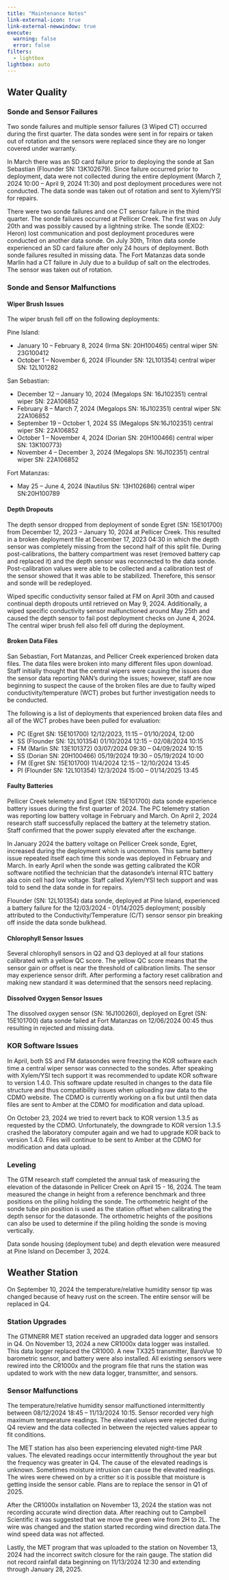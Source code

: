 ---
title: "Maintenance Notes"
link-external-icon: true
link-external-newwindow: true
execute:
  warning: false
  error: false
filters:
  - lightbox
lightbox: auto
---
## Water Quality
### Sonde and Sensor Failures

Two sonde failures and multiple sensor failures (3 Wiped CT) occurred during the first quarter. The data sondes were sent in for repairs or taken out of rotation and the sensors were replaced since they are no longer covered under warranty.

In March there was an SD card failure prior to deploying the sonde at San Sebastian (Flounder SN: 13K102679). Since failure occurred prior to deployment, data were not collected during the entire deployment (March 7, 2024 10:00 -- April 9, 2024 11:30) and post deployment procedures were not conducted. The data sonde was taken out of rotation and sent to Xylem/YSI for repairs. 

There were two sonde failures and one CT sensor failure in the third quarter. The sonde failures occurred at Pellicer Creek. The first was on July 20th and was possibly caused by a lightning strike. The sonde (EXO2: Heron) lost communication and post deployment procedures were conducted on another data sonde. On July 30th, Triton data sonde experienced an SD card failure after only 24 hours of deployment. Both sonde failures resulted in missing data. The Fort Matanzas data sonde Marlin had a CT failure in July due to a buildup of salt on the electrodes. The sensor was taken out of rotation.

### Sonde and Sensor Malfunctions

#### Wiper Brush Issues

The wiper brush fell off on the following deployments:

Pine Island:

-   January 10 -- February 8, 2024 (Irma SN: 20H100465) central wiper SN: 23G100412
-   October 1 -- November 6, 2024 (Flounder SN: 12L101354) central wiper SN: 12L101282

San Sebastian:

-   December 12 -- January 10, 2024 (Megalops SN: 16J102351) central wiper SN: 22A106852
-   February 8 -- March 7, 2024 (Megalops SN: 16J102351) central wiper SN: 22A106852
-   September 19 -- October 1, 2024 SS (Megalops SN:16J102351) central wiper SN: 22A106852
-   October 1 -- November 4, 2024 (Dorian SN: 20H100466) central wiper SN: 13K100773)
-   November 4 -- December 3, 2024 (Megalops SN: 16J102351) central wiper SN: 22A106852

Fort Matanzas:

-   May 25 -- June 4, 2024 (Nautilus SN: 13H102686) central wiper SN:20H100789

#### Depth Dropouts

The depth sensor dropped from deployment of sonde Egret (SN: 15E101700) from December 12, 2023 -- January 10, 2024 at Pellicer Creek. This resulted in a broken deployment file at December 17, 2023 04:30 in which the depth sensor was completely missing from the second half of this split file. During post-calibrations, the battery compartment was reset (removed battery cap and replaced it) and the depth sensor was reconnected to the data sonde. Post-calibration values were able to be collected and a calibration test of the sensor showed that it was able to be stabilized. Therefore, this sensor and sonde will be redeployed.

Wiped specific conductivity sensor failed at FM on April 30th and caused continual depth dropouts until retrieved on May 9, 2024. Additionally, a wiped specific conductivity sensor malfunctioned around May 25th and caused the depth sensor to fail post deployment checks on June 4, 2024. The central wiper brush fell also fell off during the deployment.

#### Broken Data Files

San Sebastian, Fort Matanzas, and Pellicer Creek experienced broken data files. The data files were broken into many different files upon download. Staff initially thought that the central wipers were causing the issues due the sensor data reporting NAN's during the issues; however, staff are now beginning to suspect the cause of the broken files are due to faulty wiped conductivity/temperature (WCT) probes but further investigation needs to be conducted. 

The following is a list of deployments that experienced broken data files and all of the WCT probes have been pulled for evaluation:

-   PC (Egret SN: 15E101700) 12/12/2023, 11:15 -- 01/10/2024, 12:00
-   SS (Flounder SN: 12L101354) 01/10/2024 12:15 -- 02/08/2024 10:15 
-   FM (Marlin SN: 13E101372) 03/07/2024 09:30 -- 04/09/2024 10:15
-   SS (Dorian SN: 20H100466) 05/19/2024 19:30 -- 05/19/2024 10:00
-   FM (Egret SN: 15E101700) 11/4/2024 12:15 -- 12/10/2024 13:45
-   PI (Flounder SN: 12L101354) 12/3/2024 15:00 -- 01/14/2025 13:45

#### Faulty Batteries

Pellicer Creek telemetry and Egret (SN: 15E101700) data sonde experience battery issues during the first quarter of 2024. The PC telemetry station was reporting low battery voltage in February and March. On April 2, 2024 research staff successfully replaced the battery at the telemetry station. Staff confirmed that the power supply elevated after the exchange.

In January 2024 the battery voltage on Pellicer Creek sonde, Egret, increased during the deployment which is uncommon. This same battery issue repeated itself each time this sonde was deployed in February and March. In early April when the sonde was getting calibrated the KOR software notified the technician that the datasonde's internal RTC battery aka coin cell had low voltage. Staff called Xylem/YSI tech support and was told to send the data sonde in for repairs.

Flounder (SN: 12L101354) data sonde, deployed at Pine Island, experienced a battery failure for the 12/03/2024 - 01/14/2025 deployment; possibly attributed to the Conductivity/Temperature (C/T) sensor sensor pin breaking off inside the data sonde bulkhead.

#### Chlorophyll Sensor Issues

Several chlorophyll sensors in Q2 and Q3 deployed at all four stations calibrated with a yellow QC score. The yellow QC score means that the sensor gain or offset is near the threshold of calibration limits. The sensor may experience sensor drift. After performing a factory reset calibration and making new standard it was determined that the sensors need replacing. 

#### Dissolved Oxygen Sensor Issues

The dissolved oxygen sensor (SN: 16J100260), deployed on Egret (SN: 15E101700) data sonde failed at Fort Matanzas on 12/06/2024 00:45 thus resulting in rejected and missing data.

### KOR Software Issues

In April, both SS and FM datasondes were freezing the KOR software each time a central wiper sensor was connected to the sondes. After speaking with Xylem/YSI tech support it was recommended to update KOR software to version 1.4.0. This software update resulted in changes to the data file structure and thus compatibility issues when uploading raw data to the CDMO website. The CDMO is currently working on a fix but until then data files are sent to Amber at the CDMO for modification and data upload.

On October 23, 2024 we tried to revert back to KOR version 1.3.5 as requested by the CDMO. Unfortunately, the downgrade to KOR version 1.3.5 crashed the laboratory computer again and we had to upgrade KOR back to version 1.4.0. Files will continue to be sent to Amber at the CDMO for modification and data upload. 

### Leveling

The GTM research staff completed the annual task of measuring the elevation of the datasonde in Pellicer Creek on April 15 - 16, 2024. The team measured the change in height from a reference benchmark and three positions on the piling holding the sonde. The orthometric height of the sonde tube pin position is used as the station offset when calibrating the depth sensor for the datasonde. The orthometric heights of the positions can also be used to determine if the piling holding the sonde is moving vertically.  

Data sonde housing (deployment tube) and depth elevation were measured at Pine Island on December 3, 2024.

## Weather Station

On September 10, 2024 the temperature/relative humidity sensor tip was changed because of heavy rust on the screen. The entire sensor will be replaced in Q4.

### Station Upgrades
The GTMNERR MET station received an upgraded data logger and sensors in Q4. On November 13, 2024 a new CR1000x data logger was installed. This data logger replaced the CR1000. A new TX325 transmitter, BaroVue 10 barometric sensor, and battery were also installed. All existing sensors were rewired into the CR1000x and the program file that runs the station was updated to work with the new data logger, transmitter, and sensors. 

### Sensor Malfunctions

The temperature/relative humidity sensor malfunctioned intermittently between 08/12/2024 18:45 -- 11/13/2024 10:15. Sensor recorded very high maximum temperature readings. The elevated values were rejected during Q4 review and the data collected in between the rejected values appear to fit conditions.

The MET station has also been experiencing elevated night-time PAR values. The elevated readings occur intermittently throughout the year but the frequency was greater in Q4. The cause of the elevated readings is unknown. Sometimes moisture intrusion can cause the elevated readings. The wires were chewed on by a critter so it is possible that moisture is getting inside the sensor cable. Plans are to replace the sensor in Q1 of 2025.

After the CR1000x installation on November 13, 2024 the station was not recording accurate wind direction data. After reaching out to Campbell Scientific it was suggested that we move the green wire from 2H to 2L. The wire was changed and the station started recording wind direction data.The wind speed data was not affected.

Lastly, the MET program that was uploaded to the station on November 13, 2024 had the incorrect switch closure for the rain gauge. The station did not record rainfall data beginning on 11/13/2024 12:30 and extending through January 28, 2025. 

